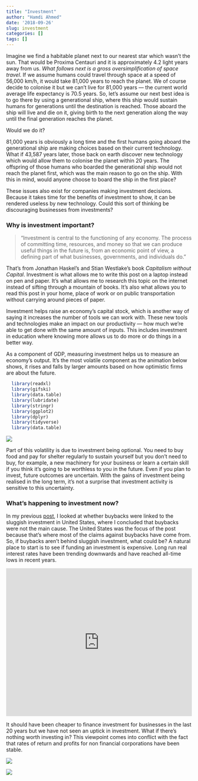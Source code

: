 ```yaml
---
title: "Investment"
author: "Hamdi Ahmed"
date: '2018-09-26'
slug: investment
categories: []
tags: []
---
```


Imagine we find a habitable planet next to our nearest star which wasn’t the sun. That would be Proxima Centauri and it is approximately 4.2 light years away from us. *What follows next is a gross oversimplification of space travel*. If we assume humans could travel through space at a speed of 56,000 km/h, it would take 81,000 years to reach the planet. We of course decide to colonise it but we can’t live for 81,000 years — the current world average life expectancy is 70.5 years. So, let’s assume our next best idea is to go there by using a generational ship, where this ship would sustain humans for generations until the destination is reached. Those aboard the ship will live and die on it, giving birth to the next generation along the way until the final generation reaches the planet. 

Would we do it? 

81,000 years is obviously a long time and the first humans going aboard the generational ship are making choices based on their current technology. What if 43,587 years later, those back on earth discover new technology which would allow them to colonise the planet within 20 years. The offspring of those humans who boarded the generational ship would not reach the planet first, which was the main reason to go on the ship. With this in mind, would anyone choose to board the ship in the first place?

These issues also exist for companies making investment decisions. Because it takes time for the benefits of investment to show, it can be rendered useless by new technology. Could this sort of thinking be discouraging businesses from investments?

### **Why is investment important?**

>"Investment is central to the functioning of any economy. The process of committing time, resources, and money so that we can produce useful things in the future is, from an economic point of view, a defining part of what businesses, governments, and individuals do."

That’s from Jonathan Haskel’s and Stian Westlake’s book *Capitalism without Capital*. Investment is what allows me to write this post on a laptop instead on pen and paper. It’s what allows me to research this topic on the internet instead of sifting through a mountain of books. It’s also what allows you to read this post in your home, place of work or on public transportation without carrying around pieces of paper. 

Investment helps raise an economy’s capital stock, which is another way of saying it increases the number of tools we can work with. These new tools and technologies make an impact on our productivity — how much we’re able to get done with the same amount of inputs. This includes investment in education where knowing more allows us to do more or do things in a better way.

As a component of GDP, measuring investment helps us to measure an economy’s output. It’s the most volatile component as the animation below shows, it rises and falls by larger amounts based on how optimistic firms are about the future.

``` r
  library(readxl)
  library(gifski)
  library(data.table)
  library(lubridate)
  library(stringr)
  library(ggplot2)
  library(dplyr)
  library(tidyverse)
  library(data.table)

```



![](/images/volatile3.gif) 




Part of this volatility is due to investment being optional. You need to buy food and pay for shelter regularly to sustain yourself but you don’t need to buy, for example, a new machinery for your business or learn a certain skill if you think it’s going to be worthless to you in the future. Even if you plan to invest, future outcomes are uncertain. With the gains of investment being realised in the long term, it’s not a surprise that investment activity is sensitive to this uncertainty.

### **What's happening to investment now?**

In my previous [post](https://hahm.netlify.com/buybacks-investment/), I looked at whether buybacks were linked to the sluggish investment in United States, where I concluded that buybacks were not the main cause. The United States was the focus of the post because that’s where most of the claims against buybacks have come from. So, if buybacks aren’t behind sluggish investment, what could be? A natural place to start is to see if funding an investment is expensive. Long run real interest rates have been trending downwards and have reached all-time lows in recent years. 

<iframe src="https://data.oecd.org/chart/5kSC" width=100% height="400" style="border: 0" mozallowfullscreen="true" webkitallowfullscreen="true" allowfullscreen="true"><a href="https://data.oecd.org/chart/5kSC" target="_blank">OECD Chart: Long-term interest rates, Total, % per annum, Monthly, Jan 1990 – Sep 2018</a></iframe>

It should have been cheaper to finance investment for businesses in the last 20 years but we have not seen an uptick in investment. What if there’s nothing worth investing in? This viewpoint comes into conflict with the fact that rates of return and profits for non financial corporations have been stable. 

![](/images/return2.png)

![](/images/return3.png)
